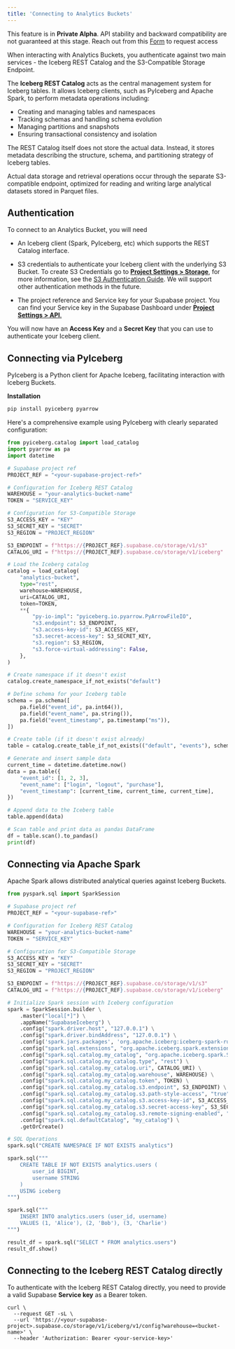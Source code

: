 ```yaml
---
title: 'Connecting to Analytics Buckets'
---
```


<Admonition type="caution">

This feature is in **Private Alpha**. API stability and backward compatibility are not guaranteed at this stage. Reach out from this [Form](https://forms.supabase.com/analytics-buckets) to request access

</Admonition>

When interacting with Analytics Buckets, you authenticate against two main services - the Iceberg REST Catalog and the S3-Compatible Storage Endpoint.

The **Iceberg REST Catalog** acts as the central management system for Iceberg tables. It allows Iceberg clients, such as PyIceberg and Apache Spark, to perform metadata operations including:

- Creating and managing tables and namespaces
- Tracking schemas and handling schema evolution
- Managing partitions and snapshots
- Ensuring transactional consistency and isolation

The REST Catalog itself does not store the actual data. Instead, it stores metadata describing the structure, schema, and partitioning strategy of Iceberg tables.

Actual data storage and retrieval operations occur through the separate S3-compatible endpoint, optimized for reading and writing large analytical datasets stored in Parquet files.

## Authentication

To connect to an Analytics Bucket, you will need

- An Iceberg client (Spark, PyIceberg, etc) which supports the REST Catalog interface.
- S3 credentials to authenticate your Iceberg client with the underlying S3 Bucket.
  To create S3 Credentials go to [**Project Settings > Storage**](/dashboard/project/_/storage/settings), for more information, see the [S3 Authentication Guide](/docs/guides/storage/s3/authentication). We will support other authentication methods in the future.

- The project reference and Service key for your Supabase project.
  You can find your Service key in the Supabase Dashboard under [**Project Settings > API**.](/dashboard/project/_/settings/api-keys)

You will now have an **Access Key** and a **Secret Key** that you can use to authenticate your Iceberg client.

## Connecting via PyIceberg

PyIceberg is a Python client for Apache Iceberg, facilitating interaction with Iceberg Buckets.

**Installation**

```bash
pip install pyiceberg pyarrow
```

Here's a comprehensive example using PyIceberg with clearly separated configuration:

```python
from pyiceberg.catalog import load_catalog
import pyarrow as pa
import datetime

# Supabase project ref
PROJECT_REF = "<your-supabase-project-ref>"

# Configuration for Iceberg REST Catalog
WAREHOUSE = "your-analytics-bucket-name"
TOKEN = "SERVICE_KEY"

# Configuration for S3-Compatible Storage
S3_ACCESS_KEY = "KEY"
S3_SECRET_KEY = "SECRET"
S3_REGION = "PROJECT_REGION"

S3_ENDPOINT = f"https://{PROJECT_REF}.supabase.co/storage/v1/s3"
CATALOG_URI = f"https://{PROJECT_REF}.supabase.co/storage/v1/iceberg"

# Load the Iceberg catalog
catalog = load_catalog(
    "analytics-bucket",
    type="rest",
    warehouse=WAREHOUSE,
    uri=CATALOG_URI,
    token=TOKEN,
    **{
        "py-io-impl": "pyiceberg.io.pyarrow.PyArrowFileIO",
        "s3.endpoint": S3_ENDPOINT,
        "s3.access-key-id": S3_ACCESS_KEY,
        "s3.secret-access-key": S3_SECRET_KEY,
        "s3.region": S3_REGION,
        "s3.force-virtual-addressing": False,
    },
)

# Create namespace if it doesn't exist
catalog.create_namespace_if_not_exists("default")

# Define schema for your Iceberg table
schema = pa.schema([
    pa.field("event_id", pa.int64()),
    pa.field("event_name", pa.string()),
    pa.field("event_timestamp", pa.timestamp("ms")),
])

# Create table (if it doesn't exist already)
table = catalog.create_table_if_not_exists(("default", "events"), schema=schema)

# Generate and insert sample data
current_time = datetime.datetime.now()
data = pa.table({
    "event_id": [1, 2, 3],
    "event_name": ["login", "logout", "purchase"],
    "event_timestamp": [current_time, current_time, current_time],
})

# Append data to the Iceberg table
table.append(data)

# Scan table and print data as pandas DataFrame
df = table.scan().to_pandas()
print(df)
```

## Connecting via Apache Spark

Apache Spark allows distributed analytical queries against Iceberg Buckets.

```python
from pyspark.sql import SparkSession

# Supabase project ref
PROJECT_REF = "<your-supabase-ref>"

# Configuration for Iceberg REST Catalog
WAREHOUSE = "your-analytics-bucket-name"
TOKEN = "SERVICE_KEY"

# Configuration for S3-Compatible Storage
S3_ACCESS_KEY = "KEY"
S3_SECRET_KEY = "SECRET"
S3_REGION = "PROJECT_REGION"

S3_ENDPOINT = f"https://{PROJECT_REF}.supabase.co/storage/v1/s3"
CATALOG_URI = f"https://{PROJECT_REF}.supabase.co/storage/v1/iceberg"

# Initialize Spark session with Iceberg configuration
spark = SparkSession.builder \
    .master("local[*]") \
    .appName("SupabaseIceberg") \
    .config("spark.driver.host", "127.0.0.1") \
    .config("spark.driver.bindAddress", "127.0.0.1") \
    .config('spark.jars.packages', 'org.apache.iceberg:iceberg-spark-runtime-3.5_2.12:1.6.1,org.apache.iceberg:iceberg-aws-bundle:1.6.1') \
    .config("spark.sql.extensions", "org.apache.iceberg.spark.extensions.IcebergSparkSessionExtensions") \
    .config("spark.sql.catalog.my_catalog", "org.apache.iceberg.spark.SparkCatalog") \
    .config("spark.sql.catalog.my_catalog.type", "rest") \
    .config("spark.sql.catalog.my_catalog.uri", CATALOG_URI) \
    .config("spark.sql.catalog.my_catalog.warehouse", WAREHOUSE) \
    .config("spark.sql.catalog.my_catalog.token", TOKEN) \
    .config("spark.sql.catalog.my_catalog.s3.endpoint", S3_ENDPOINT) \
    .config("spark.sql.catalog.my_catalog.s3.path-style-access", "true") \
    .config("spark.sql.catalog.my_catalog.s3.access-key-id", S3_ACCESS_KEY) \
    .config("spark.sql.catalog.my_catalog.s3.secret-access-key", S3_SECRET_KEY) \
    .config("spark.sql.catalog.my_catalog.s3.remote-signing-enabled", "false") \
    .config("spark.sql.defaultCatalog", "my_catalog") \
    .getOrCreate()

# SQL Operations
spark.sql("CREATE NAMESPACE IF NOT EXISTS analytics")

spark.sql("""
    CREATE TABLE IF NOT EXISTS analytics.users (
        user_id BIGINT,
        username STRING
    )
    USING iceberg
""")

spark.sql("""
    INSERT INTO analytics.users (user_id, username)
    VALUES (1, 'Alice'), (2, 'Bob'), (3, 'Charlie')
""")

result_df = spark.sql("SELECT * FROM analytics.users")
result_df.show()
```

## Connecting to the Iceberg REST Catalog directly

To authenticate with the Iceberg REST Catalog directly, you need to provide a valid Supabase **Service key** as a Bearer token.

```
curl \
  --request GET -sL \
  --url 'https://<your-supabase-project>.supabase.co/storage/v1/iceberg/v1/config?warehouse=<bucket-name>' \
  --header 'Authorization: Bearer <your-service-key>'
```
